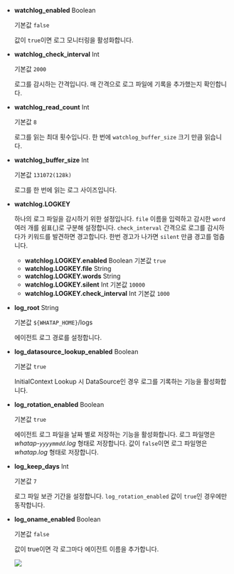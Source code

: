 * **watchlog_enabled** <span class='type'>Boolean</span>

  기본값 `false`

  값이 `true`이면 로그 모니터링을 활성화합니다.

* **watchlog_check_interval** <span class='type'>Int</span>

  기본값 `2000`

  로그를 감시하는 간격입니다. 매 간격으로 로그 파일에 기록을 추가했는지 확인합니다.

* **watchlog_read_count** <span class='type'>Int</span>

  기본값 `8`

  로그를 읽는 최대 횟수입니다. 한 번에 `watchlog_buffer_size` 크기 만큼 읽습니다.

* **watchlog_buffer_size** <span class='type'>Int</span>

  기본값 `131072(128k)`

  로그를 한 번에 읽는 로그 사이즈입니다.

* **watchlog.LOGKEY**

  하나의 로그 파일을 감시하기 위한 설정입니다. `file` 이름을 입력하고 감시한 `word` 여러 개를 쉼표(,)로 구분해 설정합니다. `check_interval` 간격으로 로그를 감시하다가 키워드를 발견하면 경고합니다. 한번 경고가 나가면 `silent` 만큼 경고를 멈춥니다.

  * **watchlog.LOGKEY.enabled** <span class='type'>Boolean</span> 기본값 `true`
  * **watchlog.LOGKEY.file** <span class='type'>String</span>
  * **watchlog.LOGKEY.words** <span class='type'>String</span>
  * **watchlog.LOGKEY.silent** <span class='type'>Int</span> 기본값 `10000`
  * **watchlog.LOGKEY.check_interval** <span class='type'>Int</span> 기본값 `1000`

* **log_root** <span class='type'>String</span>

  기본값 `${WHATAP_HOME}`/logs

  에이전트 로그 경로를 설정합니다.

* **log_datasource_lookup_enabled** <span class='type'>Boolean</span>

  기본값 `true`

  InitialContext Lookup 시 DataSource인 경우 로그를 기록하는 기능을 활성화합니다.

* **log_rotation_enabled** <span class='type'>Boolean</span>

  기본값 `true`

  에이전트 로그 파일을 날짜 별로 저장하는 기능을 활성화합니다. 로그 파일명은 *whatap-`yyyymmdd`.log* 형태로 저장합니다. 값이 `false`이면 로그 파일명은 *whatap.log* 형태로 저장합니다.

* **log_keep_days** <span class='type'>Int</span>

  기본값 `7`

  로그 파일 보관 기간을 설정합니다. `log_rotation_enabled` 값이 `true`인 경우에만 동작합니다.

* **log_oname_enabled** <span class='type'>Boolean</span>

  기본값 `false`

  값이 true이면 각 로그마다 에이전트 이름을 추가합니다.

  ![](/img/java-agent-log-oname.png)